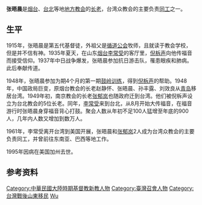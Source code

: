 {{Infobox Person
| name   = 張晤晨
| image     = 
| caption  = 張晤晨
| birth_date  = 1915年 
| birth_place = {{ROC-1912}}
| death_date = 1995年
| nationality = {{ROC}}
| Image_name     = 
| death_place = {{USA}}加州
| spouse = 
| children  = 
| parents = 
}}
'''张晤晨'''{{BD|1915年||1995年||catIdx=Zhang張}}是[[烟台|烟台]]、[[台北|台北]]等地[[地方教会|地方教会]]的[[长老|长老]]，台湾众教会的主要负责[[同工|同工]]之一。

==生平==
1915年，张晤晨是第五代基督徒，外祖父是[[循道公会|循道公会]]牧师，且就读于教会学校，但是并不信有神。1935年夏天，在山东[[烟台|烟台]][[李常受|李常受]]的客厅里，[[倪柝声|倪柝声]]向他传福音而接受信仰。1937年中日战争爆发，张晤晨参加抗日游击队，罹患眼疾和肺病。此后奉献传道。

1948年，张晤晨参加为期4个月的第一期[[鼓岭训练|鼓岭训练]]，得到[[倪柝声|倪柝声]]的帮助。1948年，中国政局巨变，原烟台教会的长老赵静怀、张晤晨、孙丰露、刘效良从[[青岛|青岛]]移居台湾。1949年初，南京教会的长老[[张郁岚|张郁岚]]也随政府迁到台湾。他们被倪柝声设立为台北教会的5位长老。同年，[[李常受|李常受]]来到台北，从8月开始大传福音，在福音游行时张晤晨身穿福音背心打鼓。聚会人数从年初不足100人猛增至年底的900人，几年内人数又增加到数万人。

1961年，李常受离开台湾到美国开展，张晤晨和[[张郁岚|张郁岚]]2人成为台湾众教会的主要负责同工，并曾前往东南亚、巴西等地工作。

1995年因病在美国加州去世。

==参考资料==
<div class="references-small">
<references />
</div>

{{DEFAULTSORT:Zhang張}}
[[Category:中華民國大陸時期基督教新教人物|Category:中華民國大陸時期基督教新教人物]]
[[Category:臺灣召會人物|Category:臺灣召會人物]]
[[Category:台灣戰後山東移民|Category:台灣戰後山東移民]]
[[Category:張姓|Wu]]